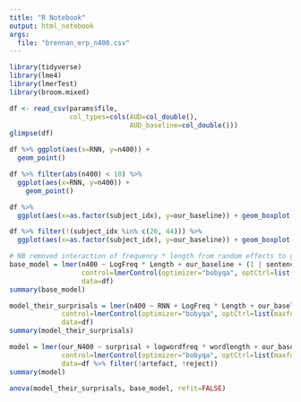 ```yaml
---
title: "R Notebook"
output: html_notebook
args:
  file: "brennan_erp_n400.csv"
---
```


```r
library(tidyverse)
library(lme4)
library(lmerTest)
library(broom.mixed)
```

```r
df <- read_csv(params$file,
               col_types=cols(AUD=col_double(),
                              AUD_baseline=col_double()))
glimpse(df)
```
```r
df %>% ggplot(aes(x=RNN, y=n400)) +
  geom_point()
```
```r
df %>% filter(abs(n400) < 10) %>% 
  ggplot(aes(x=RNN, y=n400)) +
    geom_point()
```
```r
df %>% 
  ggplot(aes(x=as.factor(subject_idx), y=our_baseline)) + geom_boxplot()
```
```r
df %>% filter(!(subject_idx %in% c(26, 44))) %>% 
  ggplot(aes(x=as.factor(subject_idx), y=our_baseline)) + geom_boxplot()
```


```r
# NB removed interaction of frequency * length from random effects to get convergence
base_model = lmer(n400 ~ LogFreq * Length + our_baseline + (1 | sentence_idx) + (1 | subject_idx),
                  control=lmerControl(optimizer="bobyqa", optCtrl=list(maxfun=100000)),
                  data=df)
summary(base_model)
```


```r
model_their_surprisals = lmer(n400 ~ RNN + LogFreq * Length + our_baseline + (1 | sentence_idx) + (1 | subject_idx),# + (LogFreq + Length + RNN | subject_idx),
             control=lmerControl(optimizer="bobyqa", optCtrl=list(maxfun=100000)),
             data=df)
summary(model_their_surprisals)
```

```r
model = lmer(our_N400 ~ surprisal + logwordfreq * wordlength + our_baseline + (1 | sentence_idx) + (logwordfreq + wordlength + surprisal | subject_idx),
             control=lmerControl(optimizer="bobyqa", optCtrl=list(maxfun=100000)),
             data=df %>% filter(!artefact, !reject))
summary(model)
```

```r
anova(model_their_surprisals, base_model, refit=FALSE)
```

